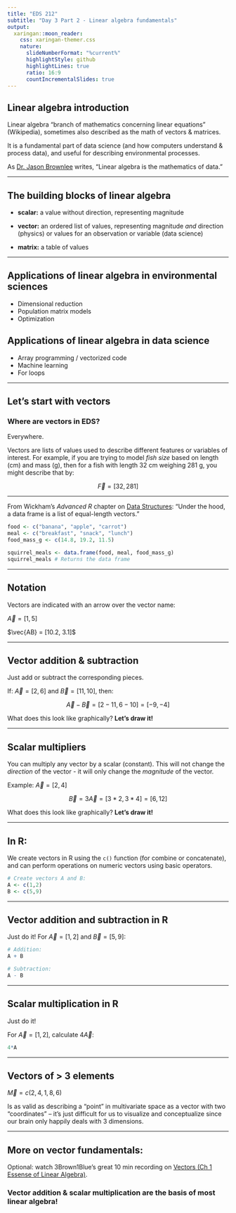```yaml
---
title: "EDS 212"
subtitle: "Day 3 Part 2 - Linear algebra fundamentals"  
output:
  xaringan::moon_reader:
    css: xaringan-themer.css
    nature:
      slideNumberFormat: "%current%"
      highlightStyle: github
      highlightLines: true
      ratio: 16:9
      countIncrementalSlides: true
---
```


## Linear algebra introduction

Linear algebra "branch of mathematics concerning linear equations" (Wikipedia), sometimes also described as the math of vectors & matrices. 

It is a fundamental part of data science (and how computers understand & process data), and useful for describing environmental processes.

As [Dr. Jason Brownlee](https://machinelearningmastery.com/gentle-introduction-linear-algebra/) writes, "Linear algebra is the mathematics of data."

---

## The building blocks of linear algebra

- **scalar:** a value without direction, representing magnitude

- **vector:** an ordered list of values, representing magnitude *and* direction (physics) or values for an observation or variable (data science)

- **matrix:** a table of values

---

## Applications of linear algebra in environmental sciences

- Dimensional reduction
- Population matrix models
- Optimization

## Applications of linear algebra in data science

- Array programming / vectorized code
- Machine learning
- For loops

---

## Let's start with vectors

### Where are vectors in EDS?

Everywhere. 

Vectors are lists of values used to describe different features or variables of interest. For example, if you are trying to model *fish size* based on length (cm) and mass (g), then for a fish with length 32 cm weighing 281 g, you might describe that by: 

$$\vec{F} = [32, 281]$$

---

From Wickham's *Advanced R* chapter on [Data Structures](http://adv-r.had.co.nz/Data-structures.html): "Under the hood, a data frame is a list of equal-length vectors."

```r
food <- c("banana", "apple", "carrot")
meal <- c("breakfast", "snack", "lunch")
food_mass_g <- c(14.8, 19.2, 11.5)

squirrel_meals <- data.frame(food, meal, food_mass_g) 
squirrel_meals # Returns the data frame
```

---

## Notation

Vectors are indicated with an arrow over the vector name:

$\vec{A} = [1,5]$

$\vec{AB} = [10.2, 3.1]$

---

## Vector addition & subtraction

Just add or subtract the corresponding pieces.

If: $\vec{A} = [2, 6]$ and $\vec{B} = [11, 10]$, then: 

$$\vec{A} - \vec{B} = [2-11, 6-10] = [-9, -4]$$

What does this look like graphically? **Let's draw it!**

---

## Scalar multipliers

You can multiply any vector by a scalar (constant). This will not change the *direction* of the vector - it will only change the *magnitude* of the vector. 

Example: $\vec{A} = [2,4]$

$$\vec{B} = 3\vec{A} = [3*2, 3*4] = [6, 12]$$

What does this look like graphically? **Let's draw it!**

---

## In R: 

We create vectors in R using the `c()` function (for combine or concatenate), and can perform operations on numeric vectors using basic operators.

```r
# Create vectors A and B: 
A <- c(1,2)
B <- c(5,9)
```

---

## Vector addition and subtraction in R

Just do it! For $\vec{A}=[1,2]$ and $\vec{B}=[5,9]$:

```r
# Addition: 
A + B

# Subtraction: 
A - B
```
---

## Scalar multiplication in R

Just do it!

For $\vec{A}=[1,2]$, calculate $4\vec{A}$:

```r
4*A
```
---

## Vectors of > 3 elements

$\vec{M}=c(2,4,1,8,6)$

Is as valid as describing a "point" in multivariate space as a vector with two "coordinates" -- it's just difficult for us to visualize and conceptualize since our brain only happily deals with 3 dimensions. 

---

## More on vector fundamentals:

Optional: watch 3Brown1Blue's great 10 min recording on [Vectors (Ch 1 Essense of Linear Algebra)](https://www.youtube.com/watch?v=fNk_zzaMoSs&list=PLZHQObOWTQDPD3MizzM2xVFitgF8hE_ab&index=1).

### Vector addition & scalar multiplication are the basis of most linear algebra! 

